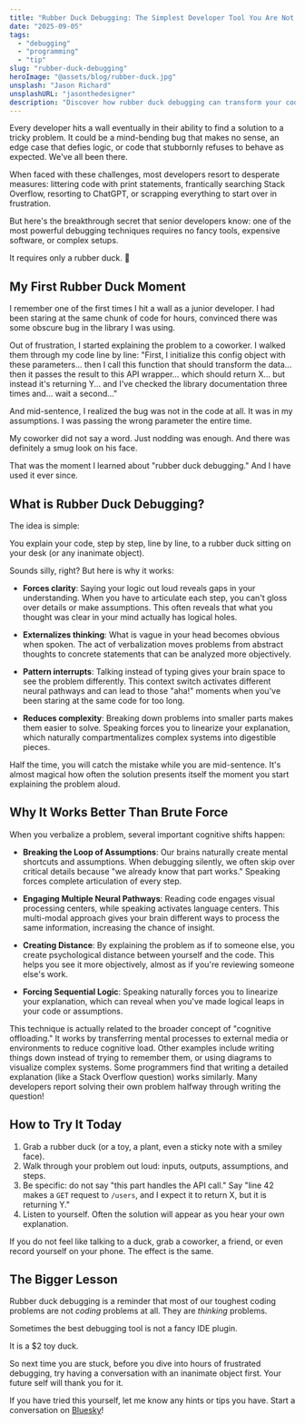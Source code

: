 ```yaml
---
title: "Rubber Duck Debugging: The Simplest Developer Tool You Are Not Using Enough"
date: "2025-09-05"
tags:
  - "debugging"
  - "programming"
  - "tip"
slug: "rubber-duck-debugging"
heroImage: "@assets/blog/rubber-duck.jpg"
unsplash: "Jason Richard"
unsplashURL: "jasonthedesigner"
description: "Discover how rubber duck debugging can transform your coding experience. Learn why explaining your code to a simple rubber duck is one of the most effective troubleshooting techniques that experienced developers swear by. This practical guide shows how verbalizing your code helps identify bugs faster than traditional debugging methods."
---
```


Every developer hits a wall eventually in their ability to find a solution to a tricky problem.
It could be a mind-bending bug that makes no sense, an edge case that defies logic, or code that stubbornly refuses to behave as expected.
We've all been there.

When faced with these challenges, most developers resort to desperate measures:
littering code with print statements, frantically searching Stack Overflow, resorting to ChatGPT, or scrapping everything to start over in frustration.

But here's the breakthrough secret that senior developers know:
one of the most powerful debugging techniques requires no fancy tools, expensive software, or complex setups.

It requires only a rubber duck. 🦆

## My First Rubber Duck Moment

I remember one of the first times I hit a wall as a junior developer.
I had been staring at the same chunk of code for hours, convinced there was some obscure bug in the library I was using.

Out of frustration, I started explaining the problem to a coworker.
I walked them through my code line by line:
"First, I initialize this config object with these parameters...
then I call this function that should transform the data...
then it passes the result to this API wrapper...
which should return X...
but instead it's returning Y...
and I've checked the library documentation three times and...
wait a second..."

And mid-sentence, I realized the bug was not in the code at all.
It was in my assumptions.
I was passing the wrong parameter the entire time.

My coworker did not say a word. Just nodding was enough. And there was definitely a smug look on his face.

That was the moment I learned about "rubber duck debugging."
And I have used it ever since.

## What is Rubber Duck Debugging?

The idea is simple:

You explain your code, step by step, line by line, to a rubber duck sitting on your desk (or any inanimate object).

Sounds silly, right?
But here is why it works:

- **Forces clarity**: Saying your logic out loud reveals gaps in your understanding.
  When you have to articulate each step, you can't gloss over details or make assumptions.
  This often reveals that what you thought was clear in your mind actually has logical holes.

- **Externalizes thinking**: What is vague in your head becomes obvious when spoken.
  The act of verbalization moves problems from abstract thoughts to concrete statements that can be analyzed more objectively.

- **Pattern interrupts**: Talking instead of typing gives your brain space to see the problem differently.
  This context switch activates different neural pathways and can lead to those "aha!" moments when you've been staring at the same code for too long.

- **Reduces complexity**: Breaking down problems into smaller parts makes them easier to solve.
  Speaking forces you to linearize your explanation, which naturally compartmentalizes complex systems into digestible pieces.

Half the time, you will catch the mistake while you are mid-sentence.
It's almost magical how often the solution presents itself the moment you start explaining the problem aloud.

## Why It Works Better Than Brute Force

When you verbalize a problem, several important cognitive shifts happen:

- **Breaking the Loop of Assumptions**: Our brains naturally create mental shortcuts and assumptions.
  When debugging silently, we often skip over critical details because "we already know that part works."
  Speaking forces complete articulation of every step.

- **Engaging Multiple Neural Pathways**: Reading code engages visual processing centers, while speaking activates language centers.
  This multi-modal approach gives your brain different ways to process the same information, increasing the chance of insight.

- **Creating Distance**: By explaining the problem as if to someone else, you create psychological distance between yourself and the code.
  This helps you see it more objectively, almost as if you're reviewing someone else's work.

- **Forcing Sequential Logic**: Speaking naturally forces you to linearize your explanation, which can reveal when you've made logical leaps in your code or assumptions.

This technique is actually related to the broader concept of "cognitive offloading."
It works by transferring mental processes to external media or environments to reduce cognitive load.
Other examples include writing things down instead of trying to remember them, or using diagrams to visualize complex systems.
Some programmers find that writing a detailed explanation (like a Stack Overflow question) works similarly.
Many developers report solving their own problem halfway through writing the question!

## How to Try It Today

1. Grab a rubber duck (or a toy, a plant, even a sticky note with a smiley face).
2. Walk through your problem out loud: inputs, outputs, assumptions, and steps.
3. Be specific: do not say "this part handles the API call." Say "line 42 makes a `GET` request to `/users`, and I expect it to return X, but it is returning Y."
4. Listen to yourself. Often the solution will appear as you hear your own explanation.

If you do not feel like talking to a duck, grab a coworker, a friend, or even record yourself on your phone. The effect is the same.

## The Bigger Lesson

Rubber duck debugging is a reminder that most of our toughest coding problems are not _coding_ problems at all. They are _thinking_ problems.

Sometimes the best debugging tool is not a fancy IDE plugin.

It is a $2 toy duck.

So next time you are stuck, before you dive into hours of frustrated debugging, try having a conversation with an inanimate object first.
Your future self will thank you for it.

If you have tried this yourself, let me know any hints or tips you have. Start a conversation on [Bluesky](https://bsky.app/profile/joshfinnie.dev)!
